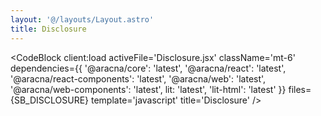 ```yaml
---
layout: '@/layouts/Layout.astro'
title: Disclosure
---
```



<DisclosureComponentBlock client:load />

<CodeBlock
  client:load
  activeFile='Disclosure.jsx'
  className='mt-6'
  dependencies={{
    '@aracna/core': 'latest',
    '@aracna/react': 'latest',
    '@aracna/react-components': 'latest',
    '@aracna/web': 'latest',
    '@aracna/web-components': 'latest',
    lit: 'latest',
    'lit-html': 'latest'
  }}
  files={SB_DISCLOSURE}
  template='javascript'
  title='Disclosure'
/>
